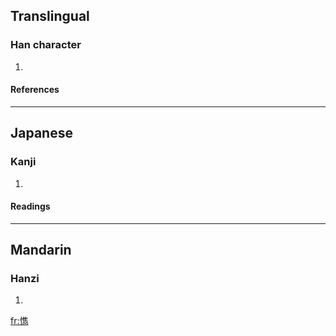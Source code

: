 ==Translingual==
===Han character===
{{Han char|rn=61|rad=心|as=13|sn=16|four=|canj=心人土尸 (POGS)}}
# {{defn|Han|sort=心13}}
====References====
{{Han ref|kx=0406.050|dkj=11338|dj=0747.040|hdz=42355.040|uh=61CF|ud=25039}}
----
==Japanese==
===Kanji===
{{ja-kanji|grade=|rs=心13}}
# {{defn|Japanese}} 
====Readings====
{{ja-readings|on=[[しゅん]] (shun)|kun=[[さとい]] (satoi)}}
----
==Mandarin==
===Hanzi===
{{cmn-hanzi|pin=[[jùn]] (jun4)|wg=chün<sup>4</sup>}}
# {{defn|Mandarin}}

[[fr:懏]]